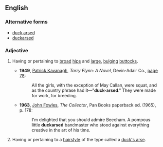 ==English==

===Alternative forms===
* [[duck arsed]]
* [[duckarsed]]

===Adjective===
{{en-adj|head=[[duck]]-[[arse]]d}}

# {{lb|en|chiefly|British|indelicate|sometimes|insulting}} Having or pertaining to [[broad]] [[hips]] and [[large]], [[bulging]] [[buttock]]s.
#* '''1949''', [[w:Patrick_Kavanagh|Patrick Kavanagh]], ''Tarry Flynn: A Novel'', Devin-Adair Co., [http://books.google.ca/books?id=whVAAAAAIAAJ&q=%22duck+arsed%22&dq=%22duck+arsed%22&lr=&ie=ISO-8859-1&pgis=1 page 78]:
#*: All the girls, with the exception of May Callan, were squat, and as the country phrase had it—"'''duck-arsed'''." They were made for work, for breeding.
#* '''1963''', [[w:John_Fowles|John Fowles]], ''The Collector'', Pan Books paperback ed. (1965), p. 178:
#*: I'm delighted that you should admire Beecham. A pompous little '''duckarsed''' bandmaster who stood against everything creative in the art of his time.
# {{lb|en|chiefly|British|informal}} Having or pertaining to a [[hairstyle]] of the type called a [[duck's arse]].